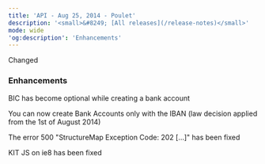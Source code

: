 ```yaml
---
title: 'API - Aug 25, 2014 - Poulet'  
description: '<small>&#8249; [All releases](/release-notes)</small>'  
mode: wide  
'og:description': 'Enhancements'  
---
```

  
  <div class="pill pill-blue">Changed</div> 
  
### Enhancements  

BIC has become optional while creating a bank account  

You can now create Bank Accounts only with the IBAN (law decision applied from the 1st of August 2014)  

The error 500 "StructureMap Exception Code: 202 […]" has been fixed  

KIT JS on ie8 has been fixed
